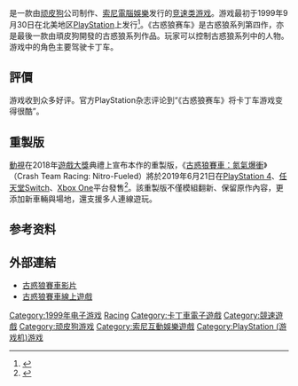 {{NoteTA
| G1=Games
| 1=袋狼=>zh-hk:古惑狼;
| 2=古惑狼=>zh-hk:古惑狼;
| 3=袋狼大進擊=>zh-hk:古惑狼;
}}
{{Infobox video game
| title = 古惑狼赛车
| english = Crash Team Racing
| image = Crash Team Racing cover.jpg
| caption = 美版遊戲封面
| developer = [[頑皮狗|頑皮狗]]
| publisher = [[索尼電腦娛樂|索尼電腦娛樂]]
| director = [[Jason_Rubin|Jason Rubin]]
| producer = Grady Hunt
| designer = 
| programmer =
| artist = [[Charles_Zembillas|Charles Zembillas]]<br>Joe Pearson<br>[[Bruce_Straley|Bruce Straley]]<br>[[Bob_Rafei|Bob Rafei]]
| composer = [[Josh_Mancell|Josh Mancell]]
| series = [[古惑狼系列|古惑狼系列]]
| platforms = [[PlayStation|PlayStation]]
| released = {{vgrelease|NA|October 19, 1999|EU|1999|JP|1999年12月16日}}
| genre = [[競速遊戲|競速]]
| modes = [[單人遊戲|單人]]、[[多人遊戲|多人]]
}}
{{vgname|古惑狼赛车|en=Crash Team Racing}}是一款由[[顽皮狗|顽皮狗]]公司制作、[[索尼電腦娛樂|索尼電腦娛樂]]发行的[[竞速类游戏|竞速类游戏]]。游戏最初于1999年9月30日在北美地区[[PlayStation_(遊戲機)|PlayStation]]上发行<ref name="gamefaqs">{{cite web |url=http://www.gamefaqs.com/ps/196989-crash-team-racing/data |title=Release information |publisher=[[GameFAQs|GameFAQs]] |date= |accessdate=2016-03-27 |language=en |deadurl=yes |archiveurl=https://web.archive.org/web/20150125031941/http://www.gamefaqs.com/ps/196989-crash-team-racing/data |archivedate=2015-01-25 }}</ref>。《古惑狼赛车》是古惑狼系列第四作，亦是最後一款由頑皮狗開發的古惑狼系列作品。玩家可以控制古惑狼系列中的人物。游戏中的角色主要驾驶卡丁车。

== 評價 ==
游戏收到众多好评。官方PlayStation杂志评论到“《古惑狼赛车》将卡丁车游戏变得很酷”。

== 重製版 ==
[[動視|動視]]在2018年[[遊戲大獎|遊戲大獎]]典禮上宣布本作的重製版，《[[古惑狼賽車：氮氣爆衝|古惑狼賽車：氮氣爆衝]]》（Crash Team Racing: Nitro-Fueled）將於2019年6月21日在[[PlayStation_4|PlayStation 4]]、[[任天堂Switch|任天堂Switch]]、[[Xbox_One|Xbox One]]平台發售<ref>{{cite web |url=https://gnn.gamer.com.tw/2/172192.html |title=袋狼回來啦！《袋狼大進擊賽車：氮氣爆衝》將於 2019 年登陸三平台 |author=犬拓 |publisher=[[巴哈姆特電玩資訊站|巴哈姆特電玩資訊站]] |date=2018-12-07 |accessdate=2018-12-09 |language=zh |deadurl=no |archiveurl=https://web.archive.org/web/20181209032101/https://gnn.gamer.com.tw/2/172192.html |archivedate=2018-12-09 }}</ref>。該重製版不僅模組翻新、保留原作內容，更添加新車輛與場地，還支援多人連線遊玩。

== 参考资料 ==
{{Reflist}}

== 外部連結 ==
*[https://www.youtube.com/watch?v=6bWNrO4fI0o 古惑狼賽車影片] {{Wayback|url=https://www.youtube.com/watch?v=6bWNrO4fI0o |date=20220408204721 }}
*[https://www.playretrogames.com/5168-ctr-crash-team-racing 古惑狼賽車線上遊戲] {{Wayback|url=https://www.playretrogames.com/5168-ctr-crash-team-racing |date=20210122043647 }}

{{古惑狼系列}}
{{顽皮狗}}

{{DEFAULTSORT:Crash Team Racing}}

[[Category:1999年电子游戏|Category:1999年电子游戏]]
[[Category:古惑狼系列|Racing]]
[[Category:卡丁車電子遊戲|Category:卡丁車電子遊戲]]
[[Category:競速遊戲|Category:競速遊戲]]
[[Category:顽皮狗游戏|Category:顽皮狗游戏]]
[[Category:索尼互動娛樂遊戲|Category:索尼互動娛樂遊戲]]
[[Category:PlayStation_(游戏机)游戏|Category:PlayStation (游戏机)游戏]]